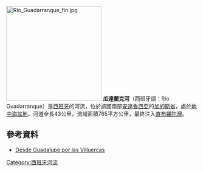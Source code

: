 [[File:Río_Guadarranque_fin.jpg|250px]]
'''瓜達蘭克河'''（西班牙語：Río Guadarranque）是[[西班牙|西班牙]]的河流，位於該國南部[[安達魯西亞|安達魯西亞]]的[[加的斯省|加的斯省]]，處於[[地中海盆地|地中海盆地]]，河道全長43公里，流域面積765平方公里，最終注入[[直布羅陀灣|直布羅陀灣]]。

==參考資料==
*[http://www.redextremadura.com/turismo/que_hacer/default.asp?accion=pagina&CosaQueHacer_ID=79 Desde Guadalupe por las Villuercas] {{Wayback|url=http://www.redextremadura.com/turismo/que_hacer/default.asp?accion=pagina&CosaQueHacer_ID=79 |date=20160901092224 }}

{{Spain-geo-stub}}
[[Category:西班牙河流|Category:西班牙河流]]